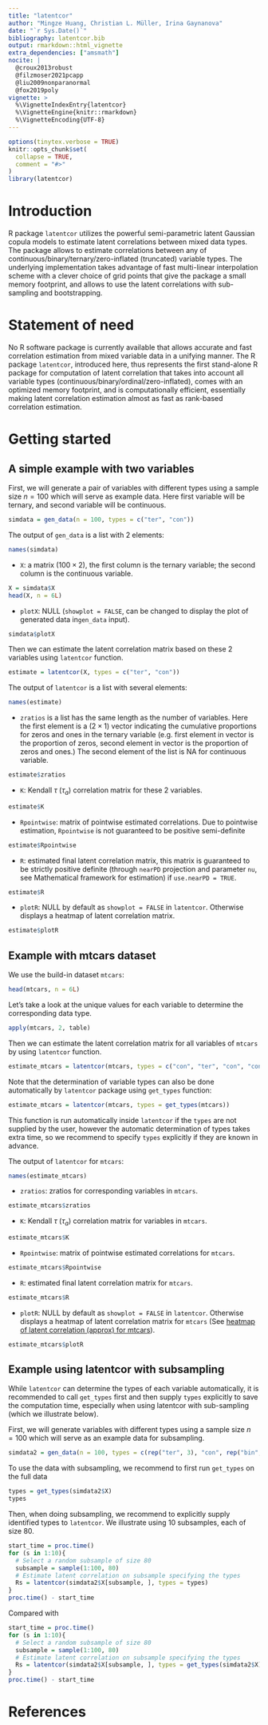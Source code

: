 ---
title: "latentcor"
author: "Mingze Huang, Christian L. Müller, Irina Gaynanova"
date: "`r Sys.Date()`"
bibliography: latentcor.bib
output: rmarkdown::html_vignette
extra_dependencies: ["amsmath"]
nocite: |
  @croux2013robust
  @filzmoser2021pcapp
  @liu2009nonparanormal
  @fox2019poly
vignette: >
  %\VignetteIndexEntry{latentcor}
  %\VignetteEngine{knitr::rmarkdown}
  %\VignetteEncoding{UTF-8}
---

```{r setup, include = FALSE}
options(tinytex.verbose = TRUE)
knitr::opts_chunk$set(
  collapse = TRUE,
  comment = "#>"
)
library(latentcor)
```


# Introduction

R package `latentcor` utilizes the powerful semi-parametric latent Gaussian copula models to estimate latent correlations between mixed data types. The package allows to estimate correlations between any of continuous/binary/ternary/zero-inflated (truncated) variable types. The underlying implementation takes advantage of fast multi-linear interpolation scheme with a clever choice of grid points that give the package a small memory footprint, and allows to use the latent correlations with sub-sampling and bootstrapping.

# Statement of need

No R software package is currently available that allows accurate and fast correlation estimation from mixed variable data in a unifying manner. The R package `latentcor`, introduced here, thus represents the first stand-alone R package for 
computation of latent correlation that takes into account all variable types (continuous/binary/ordinal/zero-inflated), comes with an optimized memory footprint, 
and is computationally efficient, essentially making latent correlation estimation almost as fast as rank-based correlation estimation. 

# Getting started

## A simple example with two variables

First, we will generate a pair of variables with different types using a sample size $n=100$ which will serve as example data. Here first variable will be ternary, and second variable will be continuous.

```{r data_generation}
simdata = gen_data(n = 100, types = c("ter", "con"))
```

The output of `gen_data` is a list with 2 elements:

```{r data_output}
names(simdata)
```

  - `X`: a matrix ($100\times 2$), the first column is the ternary variable; the second column is the continuous variable.
  
```{r data_matrix}
X = simdata$X
head(X, n = 6L)
```

  - `plotX`: NULL (`showplot = FALSE`, can be changed to display the plot of generated data in`gen_data` input).

```{r data_plot}
simdata$plotX
```

Then we can estimate the latent correlation matrix based on these 2 variables using `latentcor` function.

```{r estimation}
estimate = latentcor(X, types = c("ter", "con"))
```

The output of `latentcor` is a list with several elements:

```{r estimation_output}
names(estimate)
```

  - `zratios` is a list has the same length as the number of variables. Here the first element is a ($2\times1$) vector indicating the cumulative proportions for zeros and ones in the ternary variable (e.g. first element in vector is the proportion of zeros, second element in vector is the proportion of zeros and ones.) The second element of the list is NA for continuous variable.

```{r zratios}
estimate$zratios
```

  - `K`: Kendall $\tau$ ($\tau_{a}$) correlation matrix for these 2 variables. 
  
```{r Kendall}
estimate$K
```  

  - `Rpointwise`: matrix of pointwise estimated correlations. Due to pointwise estimation, `Rpointwise` is not guaranteed to be positive semi-definite

```{r latent_correlation_pointwise}
estimate$Rpointwise
``` 

  - `R`: estimated final latent correlation matrix, this matrix is guaranteed to be strictly positive definite (through `nearPD` projection and parameter `nu`, see Mathematical framework for estimation) if `use.nearPD = TRUE`.

```{r latent_correlation}
estimate$R
``` 

  - `plotR`: NULL by default as `showplot = FALSE` in `latentcor`. Otherwise displays a heatmap of latent correlation matrix.

```{r heatmap}
estimate$plotR
``` 

## Example with mtcars dataset

We use the build-in dataset `mtcars`:

```{r mtcars}
head(mtcars, n = 6L)
```

Let's take a look at the unique values for each variable to determine the corresponding data type.

```{r unique}
apply(mtcars, 2, table)
```


Then we can estimate the latent correlation matrix for all variables of `mtcars` by using `latentcor` function.

```{r mtcars_estimation}
estimate_mtcars = latentcor(mtcars, types = c("con", "ter", "con", "con", "con", "con", "con", "bin", "bin", "ter", "con"))
```

Note that the determination of variable types can also be done automatically by `latentcor` package using `get_types` function:
```{r mtcars_types, message = FALSE}
estimate_mtcars = latentcor(mtcars, types = get_types(mtcars))
```

This function is run automatically inside `latentcor` if the `types` are not supplied by the user, however the automatic determination of types takes extra time, so we recommend to specify `types` explicitly if they are known in advance.

The output of `latentcor` for `mtcars`:

```{r mtcars_estimation_output}
names(estimate_mtcars)
```

  - `zratios`: zratios for corresponding variables in `mtcars`.

```{r mtcars_zratios}
estimate_mtcars$zratios
```

  - `K`: Kendall $\tau$ ($\tau_{a}$) correlation matrix for variables in `mtcars`. 
  
```{r mtcars_Kendall}
estimate_mtcars$K
```  

  - `Rpointwise`: matrix of pointwise estimated correlations for `mtcars`.

```{r mtcars_latent_correlation_pointwise}
estimate_mtcars$Rpointwise
``` 

  - `R`: estimated final latent correlation matrix for `mtcars`.

```{r mtcars_latent_correlation}
estimate_mtcars$R
``` 

  - `plotR`: NULL by default as `showplot = FALSE` in `latentcor`. Otherwise displays a heatmap of latent correlation matrix for `mtcars` (See [heatmap of latent correlation (approx) for mtcars](https://rpubs.com/mingzehuang/797937)).

```{r mtcars_heatmap}
estimate_mtcars$plotR
``` 

## Example using latentcor with subsampling

While `latentcor` can determine the types of each variable automatically, it is recommended to call `get_types` first and then supply `types` explicitly to save the computation time, especially when using latentcor with sub-sampling (which we illustrate below).

First, we will generate variables with different types using a sample size $n=100$ which will serve as an example data for subsampling. 

```{r data_generation 2}
simdata2 = gen_data(n = 100, types = c(rep("ter", 3), "con", rep("bin", 3)))
```

To use the data with subsampling, we recommend to first run `get_types` on the full data
```{r types subsampling}
types = get_types(simdata2$X)
types
```

Then, when doing subsampling, we recommend to explicitly supply identified types to `latentcor`. We illustrate using 10 subsamples, each of size 80.
```{r subsampling}
start_time = proc.time()
for (s in 1:10){
  # Select a random subsample of size 80
  subsample = sample(1:100, 80)
  # Estimate latent correlation on subsample specifying the types
  Rs = latentcor(simdata2$X[subsample, ], types = types)
}
proc.time() - start_time
```
Compared with
```{r subsampling 2}
start_time = proc.time()
for (s in 1:10){
  # Select a random subsample of size 80
  subsample = sample(1:100, 80)
  # Estimate latent correlation on subsample specifying the types
  Rs = latentcor(simdata2$X[subsample, ], types = get_types(simdata2$X))
}
proc.time() - start_time
```

# References


